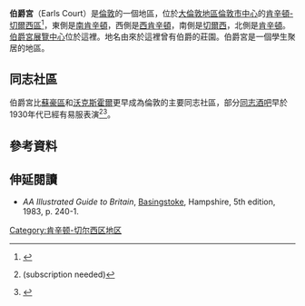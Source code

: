 {{infobox UK place|
|country              = 英格蘭
|map_type             = Greater London
|region               = 倫敦
|population           =
|official_name        = Earls Court
|latitude             = 51.490616
|longitude            = -0.195848
|london_borough       = 肯辛頓和切爾西
|constituency_westminster= [[肯辛頓_(英國國會選區)|肯辛頓]]
|post_town            = LONDON
|postcode_area        = SW
|postcode_district    = SW5, SW10
|dial_code            = 020
|os_grid_reference    = TQ254784
|charingX_distance_mi = 3.1
|charingX_direction   = ENE
}}
'''伯爵宮'''（Earls Court）是[[倫敦|倫敦]]的一個地區，位於[[大倫敦地區|大倫敦地區]][[倫敦市中心|倫敦市中心]]的[[肯辛頓-切爾西區|肯辛頓-切爾西區]]<ref name="London CAZ map">{{cite web | url=http://www.london.gov.uk/thelondonplan/maps-diagrams/map-5g-01.jsp | title=Map 5G.1 - Central Activities Zone | publisher=[[Greater_London_Authority|Greater London Authority]] | year=2008 | accessdate=27 May 2014 | author=[[Mayor_of_London|Mayor of London]] | work=[[London_Plan|London Plan]] | deadurl=yes | archiveurl=https://web.archive.org/web/20140528025402/http://www.london.gov.uk/thelondonplan/maps-diagrams/map-5g-01.jsp | archivedate=2014年5月28日 }}</ref>，東側是[[南肯辛頓|南肯辛頓]]，西側是[[西肯辛頓|西肯辛頓]]，南側是[[切爾西_(倫敦)|切爾西]]，北側是[[肯辛頓|肯辛頓]]。[[伯爵宮展覽中心|伯爵宮展覽中心]]位於這裡。地名由來於這裡曾有伯爵的莊園。伯爵宮是一個學生聚居的地區。

==同志社區==
伯爵宮比[[蘇豪區_(倫敦)|蘇豪區]]和[[沃克斯霍爾|沃克斯霍爾]]更早成為倫敦的主要同志社區，部分[[同志酒吧|同志酒吧]]早於1930年代已經有易服表演<ref>{{cite journal|title=Jennifer Ware Obituary|journal=[[The_Times|The Times]]|date=16 May 2019|url=https://www.thetimes.co.uk/article/jennifer-ware-obituary-fsvssbn7z|access-date=17 May 2019}} (subscription needed)</ref><ref>[http://www.timeout.com/london/bars/reviews/14990.html ] {{webarchive |url=https://web.archive.org/web/20100115020833/http://www.timeout.com/london/bars/reviews/14990.html |date=15 January 2010 }}</ref>。

==參考資料==
{{reflist}}

==伸延閱讀==
*''AA Illustrated Guide to Britain'', [[Basingstoke|Basingstoke]], Hampshire, 5th edition, 1983, p. 240-1.
[[Category:肯辛顿-切尔西区地区|Category:肯辛顿-切尔西区地区]]